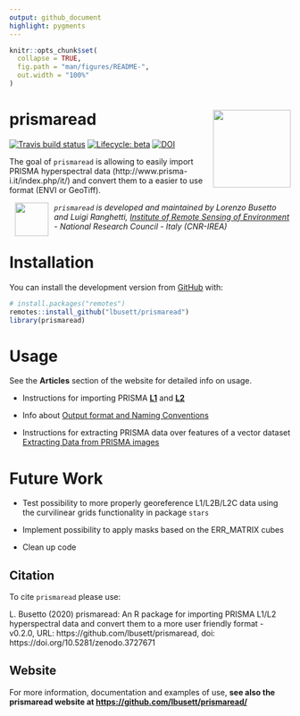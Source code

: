 ```yaml
---
output: github_document 
highlight: pygments
---
```


<!-- README.md is generated from README.Rmd. Please edit that file -->

```r
knitr::opts_chunk$set(
  collapse = TRUE,
  fig.path = "man/figures/README-",
  out.width = "100%"
)
```

# prismaread <a href='https://github.com/lbusett/prismaread'><img src='man/figures/logo.png' align="right" height="139" /></a>

<!-- badges: start -->
[![Travis build status](https://travis-ci.org/lbusett/prismaread.svg?branch=master)](https://travis-ci.org/lbusett/prismaread)
[![Lifecycle: beta](https://img.shields.io/badge/lifecycle-beta-blue.svg)](https://www.tidyverse.org/lifecycle/#beta)
[![DOI](https://zenodo.org/badge/211091818.svg)](https://zenodo.org/badge/latestdoi/211091818)
<!-- badges: end -->

The goal of `prismaread` is allowing to easily import PRISMA hyperspectral data (http://www.prisma-i.it/index.php/it/) and convert them to a easier to use format (ENVI or GeoTiff).


<a href="http://www.irea.cnr.it/en/"> <img src="man/figures/logo_irea.png" height="60" align="left" style="vertical-align:middle;margin:0px 10px"/></a> 

_`prismaread` is developed and maintained by Lorenzo Busetto and Luigi Ranghetti, 
[Institute of Remote Sensing of Environment](http://www.irea.cnr.it/en/) - National Research Council - Italy (CNR-IREA)_

# Installation

You can install the development version from [GitHub](https://github.com/) with:

``` r
# install.packages("remotes")
remotes::install_github("lbusett/prismaread")
library(prismaread)
```

# Usage

See the __Articles__ section of the website for detailed info on usage. 

- Instructions for importing PRISMA [__L1__](articles/Importing-Level-1-Data.html) and 
[__L2__](articles/Importing-Level-2-Data.html)

- Info about [Output format and Naming Conventions](articles/Output-Format-and-Naming.html)

- Instructions for extracting PRISMA data over features of a vector dataset [Extracting Data from PRISMA images](articles/Extracting-data-over-vector.html)


# Future Work

- Test possibility to more properly georeference L1/L2B/L2C data using the curvilinear
grids functionality in package `stars`

- Implement possibility to apply masks based on the ERR_MATRIX cubes

- Clean up code


## Citation
  
To cite `prismaread` please use:

L. Busetto (2020) prismaread: An R package for importing PRISMA L1/L2 hyperspectral data and convert them to a more user friendly format - v0.2.0, URL: https://github.com/lbusett/prismaread, doi: https://doi.org/10.5281/zenodo.3727671

## Website

For more information, documentation and examples of use, __see also the prismaread website at [https://github.com/lbusett/prismaread/](https://github.com/lbusett/prismaread/)__ 

